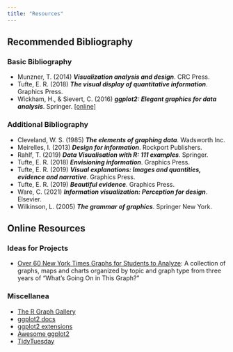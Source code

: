 ```yaml
---
title: "Resources"
---
```


## Recommended Bibliography

### Basic Bibliography

- Munzner, T. (2014)
  _**Visualization analysis and design**_. CRC Press.
- Tufte, E. R. (2018)
  _**The visual display of quantitative information**_. Graphics Press.
- Wickham, H., & Sievert, C. (2016)
  _**ggplot2: Elegant graphics for data analysis**_. Springer.
  [[online]](https://ggplot2-book.org/)

### Additional Bibliography

- Cleveland, W. S. (1985)
  _**The elements of graphing data**_. Wadsworth Inc.
- Meirelles, I. (2013)
  _**Design for information**_. Rockport Publishers.
- Rahlf, T. (2019)
  _**Data Visualisation with R: 111 examples**_. Springer.
- Tufte, E. R. (2018)
  _**Envisioning information**_. Graphics Press.
- Tufte, E. R. (2019)
  _**Visual explanations: Images and quantities, evidence and narrative**_.
  Graphics Press.
- Tufte, E. R. (2019)
  _**Beautiful evidence**_. Graphics Press.
- Ware, C. (2021)
  _**Information visualization: Perception for design**_. Elsevier.
- Wilkinson, L. (2005)
  _**The grammar of graphics**_. Springer New York.

## Online Resources

### Ideas for Projects

- [Over 60 New York Times Graphs for Students to Analyze](https://www.nytimes.com/2020/06/10/learning/over-60-new-york-times-graphs-for-students-to-analyze.html): A collection of graphs, maps and charts organized by topic and graph type from three years of “What’s Going On in This Graph?”

### Miscellanea

- [The R Graph Gallery](https://r-graph-gallery.com/)
- [ggplot2 docs](https://ggplot2.tidyverse.org/)
- [ggplot2 extensions](https://exts.ggplot2.tidyverse.org/)
- [Awesome ggplot2](https://github.com/erikgahner/awesome-ggplot2)
- [TidyTuesday](https://github.com/rfordatascience/tidytuesday)
